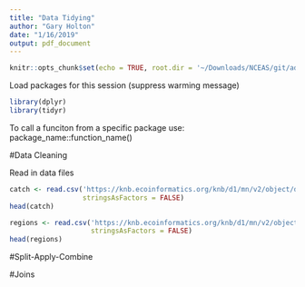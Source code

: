 ```yaml
---
title: "Data Tidying"
author: "Gary Holton"
date: "1/16/2019"
output: pdf_document
---
```


```r
knitr::opts_chunk$set(echo = TRUE, root.dir = '~/Downloads/NCEAS/git/adc/')
```

Load packages for this session (suppress warming message)
```r
library(dplyr)
library(tidyr)
```
To call a funciton from a specific package use: package_name::function_name()

#Data Cleaning

Read in data files
```r
catch <- read.csv('https://knb.ecoinformatics.org/knb/d1/mn/v2/object/df35b.302.1',
                  stringsAsFactors = FALSE)
head(catch)

regions <- read.csv('https://knb.ecoinformatics.org/knb/d1/mn/v2/object/df35b.303.1', 
                    stringsAsFactors = FALSE)
head(regions)
```


#Split-Apply-Combine

#Joins

